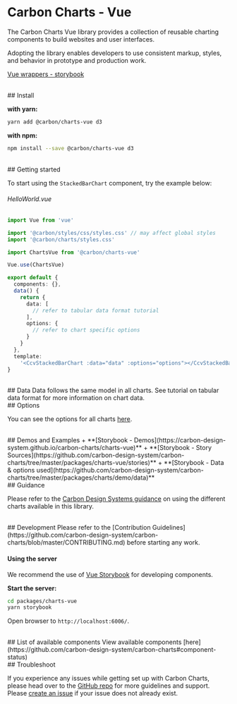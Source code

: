 
<Meta title="Docs/Getting Started/Vue" />

# Carbon Charts - Vue

The Carbon Charts Vue library provides a collection of reusable charting components
to build websites and user interfaces.

Adopting the library enables developers to use consistent markup,
styles, and behavior in prototype and production work.

[Vue wrappers - storybook](https://carbon-design-system.github.io/carbon-charts/vue)

<br/>
## Install

**with yarn:**
```bash
yarn add @carbon/charts-vue d3
```

**with npm:**
```bash
npm install --save @carbon/charts-vue d3
```

<br/>
## Getting started

To start using the `StackedBarChart` component, try the example below:
<br/>

###### HelloWorld.vue
```ts
import Vue from 'vue'

import '@carbon/styles/css/styles.css' // may affect global styles
import '@carbon/charts/styles.css'

import ChartsVue from '@carbon/charts-vue'

Vue.use(ChartsVue)

export default {
  components: {},
  data() {
    return {
      data: [
        // refer to tabular data format tutorial
      ],
      options: {
        // refer to chart specific options
      }
    }
  },
  template:
    '<CcvStackedBarChart :data="data" :options="options"></CcvStackedBarChart>',
}
```

<br/>
## Data
Data follows the same model in all charts.
See tutorial on tabular data format for more information on chart data.

<br/>
## Options

You can see the options for all charts
[here](https://github.com/carbon-design-system/carbon-charts/tree/master/packages/charts/src/configuration.ts).

<br/>
## Demos and Examples
+ **[Storybook - Demos](https://carbon-design-system.github.io/carbon-charts/charts-vue)**
+ **[Storybook - Story Sources](https://github.com/carbon-design-system/carbon-charts/tree/master/packages/charts-vue/stories)**
+ **[Storybook - Data & options used](https://github.com/carbon-design-system/carbon-charts/tree/master/packages/charts/demo/data)**

<br/>
## Guidance

Please refer to the
[Carbon Design Systems guidance](https://www.carbondesignsystem.com/data-visualization/chart-types)
on using the different charts available in this library.

<br/>
## Development
Please refer to the
[Contribution Guidelines](https://github.com/carbon-design-system/carbon-charts/blob/master/CONTRIBUTING.md)
before starting any work.

#### Using the server
We recommend the use of
[Vue Storybook](https://github.com/storybookjs/storybook/tree/next/app/charts-vue) for developing components.

**Start the server:**
```bash
cd packages/charts-vue
yarn storybook
```

Open browser to `http://localhost:6006/`.

<br/>
## List of available components
View available components [here](https://github.com/carbon-design-system/carbon-charts#component-status)

<br/>
## Troubleshoot

If you experience any issues while getting set up with Carbon Charts,
please head over to the [GitHub repo](https://github.com/carbon-design-system/carbon-charts) for more
guidelines and support. Please [create an issue](https://github.com/carbon-design-system/carbon-charts/issues)
if your issue does not already exist.